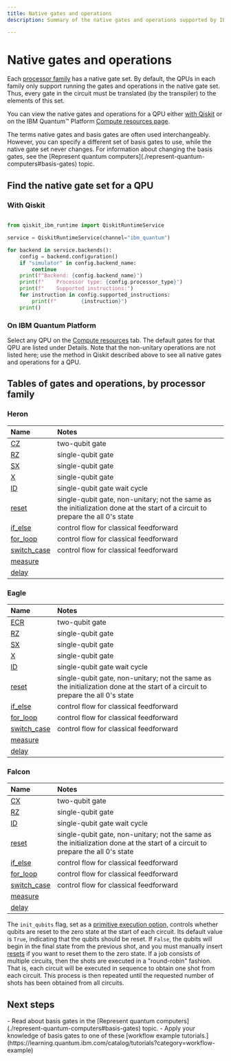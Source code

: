```yaml
---
title: Native gates and operations
description: Summary of the native gates and operations supported by IBM quantum processing units

---
```


# Native gates and operations

Each [processor family](processor-types) has a native gate set. By default, the QPUs in each family only support running the gates and operations in the native gate set. Thus, every gate in the circuit must be translated (by the transpiler) to the elements of this set.

You can view the native gates and operations for a QPU either [with Qiskit](#native-gates-with-qiskit) or on the IBM Quantum&trade; Platform [Compute resources page](#native-gates-on-platform).

<Admonition type="note" title="Basis gates">
The terms native gates and basis gates are often used interchangeably. However, you can specify a different set of basis gates to use, while the native gate set never changes. For information about changing the basis gates, see the [Represent quantum computers](./represent-quantum-computers#basis-gates) topic.
</Admonition>

## Find the native gate set for a QPU

<span id="native-gates-with-qiskit"></span>
### With Qiskit

```python

from qiskit_ibm_runtime import QiskitRuntimeService

service = QiskitRuntimeService(channel="ibm_quantum")

for backend in service.backends():
    config = backend.configuration()
    if "simulator" in config.backend_name:
        continue
    print(f"Backend: {config.backend_name}")
    print(f"    Processor type: {config.processor_type}")
    print(f"    Supported instructions:")
    for instruction in config.supported_instructions:
        print(f"        {instruction}")
    print()
```

<span id="native-gates-on-platform"></span>
### On IBM Quantum Platform

Select any QPU on the [Compute resources](https://quantum.ibm.com/services/resources) tab. The default gates for that QPU are listed under Details. Note that the non-unitary operations are not listed here; use the method in Qiskit described above to see all native gates and operations for a QPU.

## Tables of gates and operations, by processor family

### Heron

| Name |  Notes |
| :--- | :--- |
| [CZ](/api/qiskit/qiskit.circuit.library.CZGate) | two-qubit gate |
| [RZ](/api/qiskit/qiskit.circuit.library.RZGate) | single-qubit gate |
| [SX](/api/qiskit/qiskit.circuit.library.SXGate)  |single-qubit gate |
| [X](/api/qiskit/qiskit.circuit.library.XGate)  | single-qubit gate |
| [ID](/api/qiskit/qiskit.circuit.library.IGate) | single-qubit gate wait cycle |
| [reset](/api/qiskit/circuit#qiskit.circuit.Reset)  | single-qubit gate, non-unitary; not the same as the initialization done at the start of a circuit to prepare the all 0's state |
| [if_else](/api/qiskit/qiskit.circuit.IfElseOp) | control flow for classical feedforward |
| [for_loop](/api/qiskit/qiskit.circuit.ForLoopOp) | control flow for classical feedforward |
| [switch_case](/api/qiskit/qiskit.circuit.SwitchCaseOp) | control flow for classical feedforward |
| [measure](/api/qiskit/circuit#qiskit.circuit.Measure) | |
| [delay](/api/qiskit/circuit#qiskit.circuit.Delay) |  |

### Eagle

| Name |  Notes |
| :--- | :--- |
| [ECR](/api/qiskit/qiskit.circuit.library.ECRGate) | two-qubit gate |
| [RZ](/api/qiskit/qiskit.circuit.library.RZGate) | single-qubit gate |
| [SX](/api/qiskit/qiskit.circuit.library.SXGate)  |single-qubit gate |
| [X](/api/qiskit/qiskit.circuit.library.XGate)  | single-qubit gate |
| [ID](/api/qiskit/qiskit.circuit.library.IGate) | single-qubit gate wait cycle |
| [reset](/api/qiskit/circuit#qiskit.circuit.Reset)  | single-qubit gate, non-unitary; not the same as the initialization done at the start of a circuit to prepare the all 0's state |
| [if_else](/api/qiskit/qiskit.circuit.IfElseOp) | control flow for classical feedforward |
| [for_loop](/api/qiskit/qiskit.circuit.ForLoopOp) | control flow for classical feedforward |
| [switch_case](/api/qiskit/qiskit.circuit.SwitchCaseOp) | control flow for classical feedforward |
| [measure](/api/qiskit/circuit#qiskit.circuit.Measure) | |
| [delay](/api/qiskit/circuit#qiskit.circuit.Delay) |  |

### Falcon

| Name |  Notes |
| :--- | :--- |
| [CX](/api/qiskit/qiskit.circuit.library.CXGate)  | two-qubit gate |
| [RZ](/api/qiskit/qiskit.circuit.library.RZGate) | single-qubit gate |
| [ID](/api/qiskit/qiskit.circuit.library.IGate) | single-qubit gate wait cycle |
| [reset](/api/qiskit/circuit#qiskit.circuit.Reset)  | single-qubit gate, non-unitary; not the same as the initialization done at the start of a circuit to prepare the all 0's state |
| [if_else](/api/qiskit/qiskit.circuit.IfElseOp) | control flow for classical feedforward |
| [for_loop](/api/qiskit/qiskit.circuit.ForLoopOp) | control flow for classical feedforward |
| [switch_case](/api/qiskit/qiskit.circuit.SwitchCaseOp) | control flow for classical feedforward |
| [measure](/api/qiskit/circuit#qiskit.circuit.Measure) | |
| [delay](/api/qiskit/circuit#qiskit.circuit.Delay) |  |


<Admonition type="tip" title="The init_qubits flag">

The `init_qubits` flag, set as a [primitive execution option,](/api/qiskit-ibm-runtime/qiskit_ibm_runtime.options.ExecutionOptionsV2) controls whether qubits are reset to the zero state at the start of each circuit. Its default value is `True`, indicating that the qubits should be reset. If `False`, the qubits will begin in the final state from the previous shot, and you must manually insert [resets](/api/qiskit/circuit#qiskit.circuit.Reset) if you want to reset them to the zero state. If a job consists of multiple circuits, then the shots are executed in a "round-robin" fashion. That is, each circuit will be executed in sequence to obtain one shot from each circuit. This process is then repeated until the requested number of shots has been obtained from all circuits.
</Admonition>

## Next steps

<Admonition type="tip" title="Recommendations">
    - Read about basis gates in the [Represent quantum computers](./represent-quantum-computers#basis-gates) topic.
    - Apply your knowledge of basis gates to one of these [workflow example tutorials.](https://learning.quantum.ibm.com/catalog/tutorials?category=workflow-example)
</Admonition>

